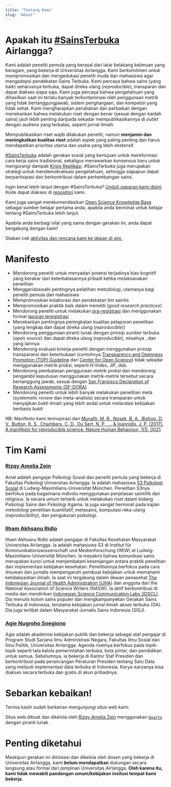```yaml
---
title: "Tentang Kami"
slug: "About"
---
```


# Apakah itu [#SainsTerbuka](https://www.fosteropenscience.eu/content/what-open-science-introduction) Airlangga?

Kami adalah peneliti pemula yang berasal dari latar belakang keilmuan yang beragam, yang bekerja di Universitas Airlangga. Kami berkomitmen untuk mempromosikan dan mengedukasi peneliti muda dan mahasiswa agar mengadopsi pendekatan Sains Terbuka. Kami percaya bahwa sains (yang baik) seharusnya terbuka, dapat direka ulang (*reproducible*), transparan dan dapat diakses siapa saja. Kami juga percaya bahwa pengetahuan yang dihasilkan saat ini terlalu banyak terkontaminasi oleh penggunaan metrik yang tidak bertanggungjawab, sistem penghargaan, dan kompetisi yang tidak sehat. Kami mengharapkan perubahan dan perbaikan dengan menekankan bahwa melakukan riset dengan benar (sesuai dengan kaidah sains) jauh lebih penting daripada sekadar mempublikasikannya di *outlet* dengan audiens yang terbatas, seperti jurnal ilmiah. 

Mempublikasikan riset wajib dilakukan peneliti, namun **menjamin dan meningkatkan kualitas riset** adalah aspek yang paling penting dan harus mendapatkan prioritas utama dan usaha yang lebih ekstensif.

[#SainsTerbuka](https://www.fosteropenscience.eu/content/what-open-science-introduction) adalah gerakan sosial yang bertujuan untuk mereformasi cara kerja sains tradisional, sekaligus menawarkan konsensus baru untuk mengurangi dampak [Krisis Replikasi](https://en.wikipedia.org/wiki/Replication_crisis). #SainsTerbuka juga merupakan strategi untuk mendemokratisasi pengetahuan, sehingga siapapun dapat berpartisipasi dan berkontribusi dalam perkembangan sains.

Ingin kenal lebih lanjut dengan #SainsTerbuka? [Unduh paparan kami disini](../files/sains-terbuka-intro-template.pdf). Kode dapat diakses di [repositori](https://github.com/sainsterbukaUA/materi-presentasi/blob/master/intro-sainsterbuka-template.Rmd) <i class="fab fa-github"></i></a> kami.

Kami juga sangat merekomendasikan [Open Science Knowledge Base](https://oercommons.org/hubs/OSKB) sebagai sumber belajar pertama anda, apabila anda berminat untuk belajar tentang #SainsTerbuka lebih lanjut.

Apabila anda berbagi nilai yang sama dengan gerakan ini, anda dapat bergabung dengan kami!

Silakan cek [aktivitas dan rencana kami ke depan di sini.](https://sainsterbukaua.github.io/id/rencanakegiatan.html)


# Manifesto

* Mendorong peneliti untuk menyadari potensi terjadinya bias kognitif yang berakar dari keterbatasannya pribadi ketika melaksanakan penelitian
* Menggarisbawahi pentingnya pelatihan metodologi, utamanya bagi peneliti pemula dan mahasiswa
* Mempromosikan kolaborasi dan pendekatan tim saintis
* Mempromosikan praktik baik dalam meneliti (*good research practices*)
* Mendorong peneliti untuk melakukan [pra-registrasi](https://cos.io/prereg/) dan menggunakan format [laporan teregistrasi](https://cos.io/rr/)
* Menekankan pentingnya peningkatan kualitas pelaporan penelitian (yang lengkap dan dapat direka ulang (*reproducible*))
* Mendorong penggunaan piranti lunak dengan prinsip sumber terbuka (*open source*) dan dapat direka ulang (*reproducible*), misalnya <a href="https://www.r-project.org" target="_blank"><i class="fab fa-r-project"></i></a>, <a href="https://www.python.org/" target="_blank"><i class="fab fa-python"></i></a> dan yang lainnya
* Mendorong evaluasi kinerja peneliti dengan menggunakan prinsip transparansi dan keterbukaan (contohnya [Transparency and Openness Promotion (TOP) Guideline](https://cos.io/top/) dari [Center for Open Science](https://cos.io/about/mission/)) tidak sekadar menggunakan metrik proksi, seperti H-Index, JIF, dsb.
* Mendorong pembatasan penggunaan metrik proksi dan mendorong pengambil keputusan menggunakan metrik-metrik tersebut secara bertanggung jawab, sesuai dengan [San Fransisco Declaration of Research Assessments (SF-DORA)](https://sfdora.org/read/)
* Mendorong peneliti untuk lebih banyak melakukan penelitian meta (*systematic review* dan meta-analisis) secara transparan untuk menyajikan bukti ilmiah yang lebih andal untuk melandasi kebijakan berbasis bukti


NB: Manifesto kami terinspirasi dari [Munafò, M. R., Nosek, B. A., Bishop, D. V., Button, K. S., Chambers, C. D., Du Sert, N. P., ... & Ioannidis, J. P. (2017). A manifesto for reproducible science. Nature Human Behaviour, 1(1), 0021](https://www.nature.com/articles/s41562-016-0021).


# Tim Kami 

### [Rizqy Amelia Zein](https://rameliaz.github.io/)

Amel adalah pengajar Psikologi Sosial dan peneliti pemula yang bekerja di Fakultas Psikologi Universitas Airlangga. Ia adalah mahasiswa [S3 Psikologi Sosial](https://www.lmu.de/psy/de/personen/kontaktseite/rizqy-amelia-zein-c6eb5d9f.html) di Ludwig-Maximilians-Universität München. Penelitian S3nya berfokus pada bagaimana individu menggunakan penjelasan saintifik dan religious. Ia secara umum tertarik untuk melakukan riset dalam bidang Psikologi Sains dan Psikologi Agama. Ia juga sangat berminat pada kajian metodologi penelitian kuantitatif, metasains, komputasi reka-ulang (*reproducibility*), dan pengukuran psikologi.

### [Ilham Akhsanu Ridlo](https://orcid.org/0000-0001-5751-3665)

Ilham Akhsanu Ridlo adalah pengajar di Fakultas Kesehatan Masyarakat Universitas Airlangga. Ia adalah mahasiswa S3 di Institut für Kommunikationswissenschaft und Medienforschung (IfKW) at Ludwig-Maximilians-Universität München. Ia meyakini bahwa komunikasi sains merupakan kunci untuk menjembatani kesenjangan antara praktik penelitian dan implementasi kebijakan kesehatan. Penelitiannya berfokus pada cara ilmuwan dan jurnalis mempengaruhi pembuat kebijakan untuk memahami ketidakpastian ilmiah. Ia saat ini tergabung dalam dewan penasehat [The Indonesian Journal of Health Administration (IJHA)](https://e-journal.unair.ac.id/jaki) dan anggota dari the National Association of Science Writers (NASW). Ia aktif berkontribusi di media dan mendirikan [Indonesian Science Communication Labs (IDSCL)](https://idscl.blog/). Dia menulis kolom sains populer dan mengkampanyekan Gerakan Sains Terbuka di Indonesia, terutama kebijakan jurnal ilmiah akses terbuka (OA). Dia juga terlibat dalam Masyarakat Jurnalis Sains Indonesia (SISJ).


### [Agie Nugroho Soegiono](https://www.researchgate.net/profile/Agie_Soegiono)

Agie adalah akademisi kebijakan publik dan bekerja sebagai staf pengajar di Program Studi Sarjana Ilmu Administrasi Negara, Fakultas Ilmu Sosial dan Ilmu Politik, Universitas Airlangga. Agenda risetnya berfokus pada topik-topik seperti tata kelola pemerintahan terbuka, kota pintar, dan pendidikan untuk semua. Sebelumnya, ia bekerja di Kantor Staf Presiden dan berkontribusi pada perancangan Peraturan Presiden tentang Satu Data yang meliputi implementasi data terbuka di Indonesia. Karya-karyanya bisa diakses secara terbuka dan gratis di akun <a href="https://www.researchgate.net/profile/Agie_Soegiono" target="_blank"><i class="fab fa-researchgate"></i></a> pribadinya.


# Sebarkan kebaikan!

Terima kasih sudah berkenan mengunjungi situs web kami.

Situs web dibuat dan dikelola oleh [Rizqy Amelia Zein](https://rameliaz.github.io/) menggunakan [`Quarto`]((https://quarto.org/docs/websites/)) dengan piranti lunak  <a href="https://www.r-project.org" target="_blank"><i class="fab fa-r-project"></i></a>.


# Penting diketahui

Meskipun gerakan ini diinisiasi dan dikelola oleh dosen yang bekerja di Universitas Airlangga, kami **belum mendapatkan** dukungan secara langsung atau formal dari pimpinan Universitas Airlangga. **Oleh karena itu, kami tidak mewakili pandangan umum/kebijakan insitusi tempat kami bekerja**.